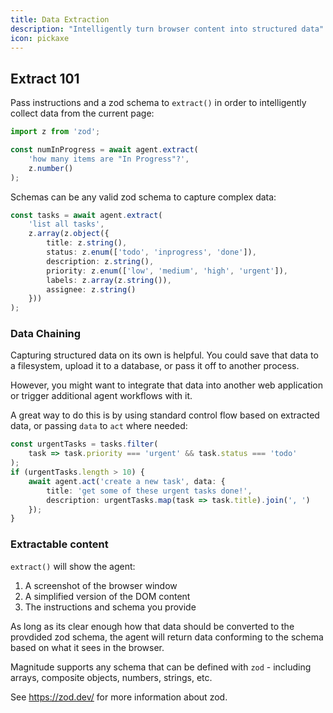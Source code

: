 ```yaml
---
title: Data Extraction
description: "Intelligently turn browser content into structured data"
icon: pickaxe
---
```


## Extract 101

Pass instructions and a zod schema to `extract()` in order to intelligently collect data from the current page:
```ts
import z from 'zod';

const numInProgress = await agent.extract(
    'how many items are "In Progress"?',
    z.number()
);
```

Schemas can be any valid zod schema to capture complex data:
```ts
const tasks = await agent.extract(
    'list all tasks',
    z.array(z.object({
        title: z.string(),
        status: z.enum(['todo', 'inprogress', 'done']),
        description: z.string(),
        priority: z.enum(['low', 'medium', 'high', 'urgent']),
        labels: z.array(z.string()),
        assignee: z.string()
    }))
);
```

### Data Chaining

Capturing structured data on its own is helpful. You could save that data to a filesystem, upload it to a database, or pass it off to another process.

However, you might want to integrate that data into another web application or trigger additional agent workflows with it.

A great way to do this is by using standard control flow based on extracted data, or passing `data` to `act` where needed:

```ts
const urgentTasks = tasks.filter(
    task => task.priority === 'urgent' && task.status === 'todo'
);
if (urgentTasks.length > 10) {
    await agent.act('create a new task', data: {
        title: 'get some of these urgent tasks done!',
        description: urgentTasks.map(task => task.title).join(', ')
    });
}
```

### Extractable content
`extract()` will show the agent:
1. A screenshot of the browser window
2. A simplified version of the DOM content
3. The instructions and schema you provide

As long as its clear enough how that data should be converted to the provdided zod schema, the agent will return data conforming to the schema based on what it sees in the browser.

Magnitude supports any schema that can be defined with `zod` - including arrays, composite objects, numbers, strings, etc.

See https://zod.dev/ for more information about zod.
